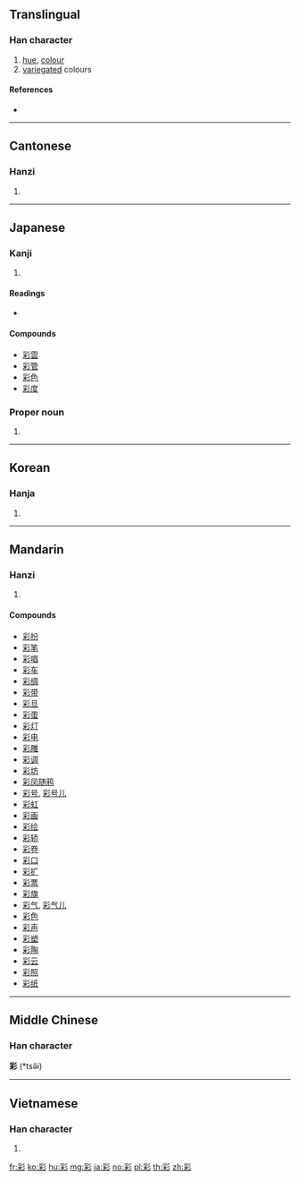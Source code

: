 {{also|綵}}
==Translingual==
{{stroke order|strokes=11}}

===Han character===
{{Han char|rn=59|rad=彡|as=08|sn=11|four=22922|canj=BDHHH|ids=⿰采彡}}

# [[hue]], [[colour]]
# [[variegated]] colours

====References====
* {{Han ref|kx=0363.210|dkj=09992|dj=0682.190|hdz=20855.030|uh=5F69|ud=24425|bh=B16D|bd=45421}}

----

==Cantonese==

===Hanzi===
{{yue-hanzi|jyut=[[coi2]]|y=choi2}}

# {{defn|lang=yue|sort=彡08}}

----

==Japanese==

===Kanji===
{{ja-kanji|grade=c|rs=彡08}}

# {{defn|lang=ja|sort=彡08}}

====Readings====
* {{ja-readings|goon=[[さい]] (sai)|kanon=[[さい]] (sai)|kun=[[いろどる]] (irodoru), [[いろどり]] (irodori), [[つや]] (tsuya), [[あ]] (a)|nanori=[[あや]] (aya)}}

====Compounds====
* [[彩雲]]
* [[彩管]]
* [[彩色]]
* [[彩度]]

===Proper noun===
{{ja-pos|あや|proper}}

# {{given name|female|lang=ja|sort=あや}}

----

==Korean==

===Hanja===
{{ko-hanja|hangeul=채|eumhun=|rv=chae|mr=ch'ae|y=chay}}

# {{defn|lang=ko|sort=彡08}}

----

==Mandarin==

===Hanzi===
{{cmn-hanzi|pin=[[cǎi]] ([[cai3]])|wg=ts'ai<sup>3</sup>}}

# {{defn|lang=cmn|sort=彡08}}

====Compounds====
* [[彩扮]]
* [[彩笔]]
* [[彩唱]]
* [[彩车]]
* [[彩绸]]
* [[彩带]]
* [[彩旦]]
* [[彩蛋]]
* [[彩灯]]
* [[彩电]]
* [[彩雕]]
* [[彩调]]
* [[彩坊]]
* [[彩凤随鸦]]
* [[彩号]], [[彩号儿]]
* [[彩虹]]
* [[彩画]]
* [[彩绘]]
* [[彩轿]]
* [[彩卷]]
* [[彩口]]
* [[彩扩]]
* [[彩票]]
* [[彩旗]]
* [[彩气]], [[彩气儿]]
* [[彩色]]
* [[彩声]]
* [[彩塑]]
* [[彩陶]]
* [[彩云]]
* [[彩照]]
* [[彩纸]]

----

==Middle Chinese==

===Han character===
'''彩''' (*tsə̌i)

----

==Vietnamese==

===Han character===
{{vi-hantu|[[thái]], [[rằn]], [[thể]], [[thải]]|rs=彡08}}

# {{defn|lang=vi|sort=彡08}}

[[fr:彩]]
[[ko:彩]]
[[hu:彩]]
[[mg:彩]]
[[ja:彩]]
[[no:彩]]
[[pl:彩]]
[[th:彩]]
[[zh:彩]]